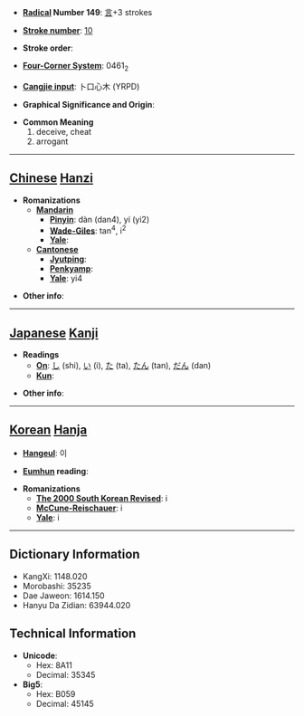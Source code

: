 * '''[[Wiktionary:Chinese radical index| Radical]] Number 149''': [[Wiktionary:Chinese radical index 言|言]]+3 strokes

* '''[[Wiktionary:Chinese total strokes index|Stroke number]]''': [[Wiktionary:Chinese total strokes index 10|10]]

* '''Stroke order''': 

* '''[[Wiktionary:Chinese four corner index|Four-Corner System]]''': 0461<sub>2</sub>

* '''[[Wiktionary:Chinese Cangjie index|Cangjie input]]''': 卜口心木 (YRPD)

* '''Graphical Significance and Origin''': 

* '''Common Meaning'''
*#deceive, cheat
*# arrogant


----

== [[Chinese]] [[Hanzi]] ==

* '''Romanizations'''
** '''[[Mandarin]]'''
*** '''[[Pinyin]]''': dàn (dan4), yí (yi2)
*** '''[[Wade-Giles]]''': tan<sup>4</sup>, i<sup>2</sup>
*** '''[[Yale]]''': 
** '''[[Cantonese]]'''
*** '''[[Jyutping]]''':
*** '''[[Penkyamp]]''': 
*** '''[[Yale]]''': yi4

* '''Other info''': 

----

== [[Japanese]] [[Kanji]] ==

* '''Readings'''
** '''[[On]]''': [[し]] (shi), [[い]] (i), [[た]] (ta), [[たん]] (tan), [[だん]] (dan)
** '''[[Kun]]''': 

* '''Other info''':  

----

== [[Korean]] [[Hanja]] ==

* '''[[Hangeul]]''': 이

* '''[[Eumhun]] reading''': 

* '''Romanizations'''
** '''[[The 2000 South Korean Revised Romanization|The 2000 South Korean Revised]]''': i
** '''[[McCune-Reischauer]]''': i
** '''[[Yale]]''': i

----

== Dictionary Information ==

* KangXi: 1148.020
* Morobashi: 35235
* Dae Jaweon: 1614.150
* Hanyu Da Zidian: 63944.020

== Technical Information ==

* '''Unicode''':
** Hex: 8A11
** Decimal: 35345
* '''Big5''':
** Hex: B059
** Decimal: 45145